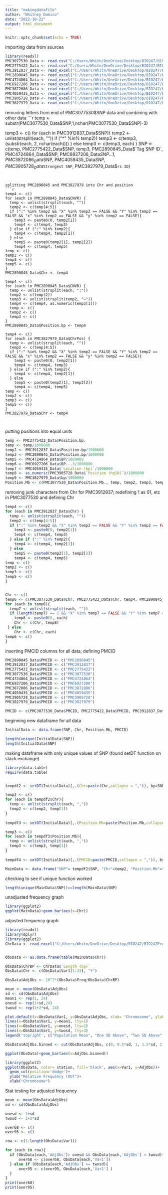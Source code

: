---
title: "makingdatafile"
author: "Whitney Domico"
date: "2022-10-22"
output: html_document
---

```{r setup, include=FALSE}
knitr::opts_chunk$set(echo = TRUE)
```


importing data from sources
```{r}
library(readxl)
PMC3077530_Data <- read.csv("C:/Users/Whitn/OneDrive/Desktop/BIO247/BIO247Project/BIO247ProjectSubmissions/DomicoProject/PMC3077530_Data.txt", sep="", header = TRUE)
PMC2775422_Data <- read.csv("C:/Users/Whitn/OneDrive/Desktop/BIO247/BIO247Project/BIO247ProjectSubmissions/DomicoProject/PMC2775422_Data.txt", sep="", header = TRUE)
PMC3912837_Data <- read_excel("C:/Users/Whitn/OneDrive/Desktop/BIO247/BIO247Project/BIO247ProjectSubmissions/DomicoProject/PMC3912837_Data.xlsx",sheet = "Sheet2")
PMC2890845_Data <- read_excel("C:/Users/Whitn/OneDrive/Desktop/BIO247/BIO247Project/BIO247ProjectSubmissions/DomicoProject/PMC2890845_Data.xlsx")
PMC4724864_Data <- read_excel("C:/Users/Whitn/OneDrive/Desktop/BIO247/BIO247Project/BIO247ProjectSubmissions/DomicoProject/PMC4724864_Data.xlsx", skip = 1)
PMC6927206_Data <- read_excel("C:/Users/Whitn/OneDrive/Desktop/BIO247/BIO247Project/BIO247ProjectSubmissions/DomicoProject/PMC6927206_Data.xlsx", skip = 1)
PMC3872086_Data <- read_excel("C:/Users/Whitn/OneDrive/Desktop/BIO247/BIO247Project/BIO247ProjectSubmissions/DomicoProject/PMC3872086_Data.xlsx", skip = 5)
PMC4059435_Data <- read_excel("C:/Users/Whitn/OneDrive/Desktop/BIO247/BIO247Project/BIO247ProjectSubmissions/DomicoProject/PMC4059435_Data.xlsx")
PMC3905728_Data <- read_excel("C:/Users/Whitn/OneDrive/Desktop/BIO247/BIO247Project/BIO247ProjectSubmissions/DomicoProject/PMC3905728_Data.xlsx", sheet = "Sheet1")
PMC3827979_Data <- read_excel("C:/Users/Whitn/OneDrive/Desktop/BIO247/BIO247Project/BIO247ProjectSubmissions/DomicoProject/PMC3827979_Data.xlsx")
```


removing letters from end of PMC3077530$SNP data and combining with other data
```{r}
temp <- substr(PMC3077530_Data$SNP,1,nchar(PMC3077530_Data$SNP)-3)

temp3 <- c()
for (each in PMC3912837_Data$SNP){
  temp2 <- unlist(strsplit(each, ""))
  if ("*" %in% temp2){
   temp3 <- c(temp3, (substr(each, 2, nchar(each))))
  } else
    temp3 <- c(temp3, each)
}
SNP <- c(temp, PMC2775422_Data$SNP, temp3, PMC2890845_Data$`Tag SNP ID`, PMC4724864_Data$SNP, PMC6927206_Data$SNP...1, PMC3872086_Data$SNP, PMC4059435_Data$SNP, PMC3905728_Data$`Strongest SNP`, PMC3827979_Data$`rs ID`)
```


splitting PMC2890845 and PMC3827979 into Chr and position
```{r}
temp4 <- c()
for (each in PMC2890845_Data$CNVR) {
  temp <- unlist(strsplit(each, ""))
  temp2 <- c(temp[4:5])
  if (":" %in% temp2 && "X" %in% temp2 == FALSE && "Y" %in% temp2 == FALSE && "x" %in% temp2 == FALSE && "y" %in% temp2 == FALSE){
    temp3 <- paste0(0, temp2[1])
    temp4 <- c(temp4, temp3)
  } else if (":" %in% temp2){
    temp4 <- c(temp4, temp2[1])
  } else
    temp5 <- paste0(temp2[1], temp2[2])
    temp4 <- c(temp4, temp5)
temp <- c()
temp2 <- c()
temp3 <- c()
temp5 <- c()
}
PMC2890845_Data$Chr <- temp4

temp4 <- c()
for (each in PMC2890845_Data$CNVR) {
  temp <- unlist(strsplit(each, ":"))
  temp2 <- c(temp[2])
  temp3 <- unlist(strsplit(temp2, "–"))
  temp4 <- c(temp4, as.numeric(temp3[1]))
  temp <- c()
  temp2 <- c()
  temp3 <- c()
}
PMC2890845_Data$Position.bp <- temp4

temp4 <- c()
for (each in PMC3827979_Data$ChrPos) {
  temp <- unlist(strsplit(each, ""))
  temp2 <- c(temp[4:5])
  if (":" %in% temp2 && "X" %in% temp2 == FALSE && "Y" %in% temp2 == FALSE && "x" %in% temp2 == FALSE && "y" %in% temp2 == FALSE){
    temp3 <- paste0(0, temp2[1])
    temp4 <- c(temp4, temp3)
  } else if (":" %in% temp2){
    temp4 <- c(temp4, temp2[1])
  } else
    temp5 <- paste0(temp2[1], temp2[2])
    temp4 <- c(temp4, temp5)
temp <- c()
temp2 <- c()
temp3 <- c()
temp5 <- c()
}
PMC3827979_Data$Chr <- temp4



```


putting positions into equal units
```{r}
temp <- PMC2775422_Data$Position.bp.
temp <- temp/1000000
temp2 <- PMC3912837_Data$Position.bp/1000000
temp3 <- PMC2890845_Data$Position.bp/1000000
temp5 <- PMC4724864_Data$BP/1000000
temp6 <- PMC6927206_Data$BP...3/1000000
temp7 <- PMC4059435_Data$`Location (bp)`/1000000
temp8 <- as.numeric(PMC3905728_Data$`Position (hg18)`)/1000000
temp9 <- PMC3827979_Data$bp/1000000
Position.Mb <- c(PMC3077530_Data$Position.Mb., temp, temp2, temp3, temp5, temp6, PMC3872086_Data$Mb, temp7, temp8, temp9)
```


removing junk characters from Chr for PMC3912837; redefining 1 as 01, etc in PMC3077530 and defining Chr
```{r}
temp4 <- c()
for (each in PMC3912837_Data$Chr) {
  temp <- unlist(strsplit(each, ""))
  temp2 <- c(temp[4:5])
  if (":" %in% temp2 && "X" %in% temp2 == FALSE && "Y" %in% temp2 == FALSE && "x" %in% temp2 == FALSE && "y" %in% temp2 == FALSE){
    temp3 <- paste0(0, temp2[1])
    temp4 <- c(temp4, temp3)
  } else if (":" %in% temp2){
    temp4 <- c(temp4, temp2[1])
  } else
    temp5 <- paste0(temp2[1], temp2[2])
    temp4 <- c(temp4, temp5)
temp <- c()
temp2 <- c()
temp3 <- c()
temp5 <- c()
}


Chr <- c()
temp6 <- c(PMC3077530_Data$Chr, PMC2775422_Data$Chr, temp4, PMC2890845_Data$Chr, PMC4724864_Data$CHR, PMC6927206_Data$CHR, PMC3872086_Data$Chr, PMC4059435_Data$Chr., PMC3905728_Data$Chromosome, PMC3827979_Data$Chr)
for (each in temp6){
  temp7 <- unlist(strsplit(each, ""))
  if (length(temp7) == 1 && "X" %in% temp7 == FALSE && "Y" %in% temp7 == FALSE && "x" %in% temp7 == FALSE && "y" %in% temp7 == FALSE) {
    temp8 <- paste0(0, each)
    Chr <- c(Chr, temp8)
 } else 
    Chr <- c(Chr, each)
temp6 <- c()
}
```


inserting PMCID columns for all data; defining PMCID
```{r}
PMC2890845_Data$PMCID <- c("PMC2890845")
PMC3912837_Data$PMCID <- c("PMC3912837")
PMC2775422_Data$PMCID <- c("PMC2775422")
PMC3077530_Data$PMCID <- c("PMC3077530")
PMC4724864_Data$PMCID <- c("PMC4724864")
PMC6927206_Data$PMCID <- c("PMC6927206")
PMC3872086_Data$PMCID <- c("PMC3872086")
PMC4059435_Data$PMCID <- c("PMC4059435")
PMC3905728_Data$PMCID <- c("PMC3905728")
PMC3827979_Data$PMCID <- c("PMC3827979")

PMCID <- c(PMC3077530_Data$PMCID, PMC2775422_Data$PMCID, PMC3912837_Data$PMCID, PMC2890845_Data$PMCID, PMC4724864_Data$PMCID, PMC6927206_Data$PMCID, PMC3872086_Data$PMCID, PMC4059435_Data$PMCID, PMC3905728_Data$PMCID, PMC3827979_Data$PMCID)
```


beginning new dataframe for all data
```{r}
InitialData <- data.frame(SNP, Chr, Position.Mb, PMCID)
```


```{r}
length(unique(InitialData$SNP))
length(InitialData$SNP)
```

making dataframe with only unique values of SNP (found setDT function on stack exchange)

```{r}
library(data.table)
require(data.table)


tempdf2 <- setDT(InitialData)[,.(Chr=paste(Chr,collapse = ",")), by=SNP]

temp2 <- c()
for (each in tempdf2$Chr){
  temp <- unlist(strsplit(each, ","))
  temp2 <- c(temp2, temp[1])
}
 
tempdf3 <- setDT(InitialData)[,.(Position.Mb=paste(Position.Mb,collapse = ",")), by=SNP]

temp3 <- c()
for (each in tempdf3$Position.Mb){
  temp <- unlist(strsplit(each, ","))
  temp3 <- c(temp3, temp[1])
}
 
tempdf4 <- setDT(InitialData)[,.(PMCID=paste(PMCID,collapse = ",")), by=SNP]

MainData <- data.frame("SNP"= tempdf2$SNP, "Chr"=temp2, "Position.Mb"=temp3, "PMCID"=tempdf4$PMCID)

```

checking to see if unique function worked

```{r}
length(unique(MainData$SNP))==length(MainData$SNP)
```
unadjusted frequency graph

```{r}
library(ggplot2)
ggplot(MainData)+geom_bar(aes(x=Chr))
```

adjusted frequency graph 

```{r}
library(readxl)
library(dplyr)
library(ggplot2)
ChrData <- read_excel("C:/Users/Whitn/OneDrive/Desktop/BIO247/BIO247Project/BIO247ProjectSubmissions/DomicoProject/ChrData.xlsx")


ObsData <- as.data.frame(table(MainData$Chr))

ObsData$ChrBP <- ChrData$`Length (bp)`
ObsData$Chr <- c(ObsData$Var1[1:23], "Y")

ObsData$AdjObs <- 10^7*(ObsData$Freq/ObsData$ChrBP)

mean <- mean(ObsData$AdjObs)
sd <- sd(ObsData$AdjObs)
mean1 <- rep(1, 24)
onesd <- rep(1+sd,24)
twosd <- rep(1+2*sd, 24)

plot.default(x=ObsData$Var1, y=ObsData$AdjObs, xlab= "Chromosome", ylab=("Relative Frequency of SNP (AU)"), pch=19, col='black', type='p')
lines(x=ObsData$Var1, y=mean1, lty=1)
lines(x=ObsData$Var1, y=onesd, lty=2)
lines(x=ObsData$Var1, y=twosd, lty=3)
legend('topright', c("Population Mean", "One SD Above", "Two SD Above"), lty=c(1,2,3))

ObsData$AdjObs.binned <- cut(ObsData$AdjObs, c(0, 0.5*sd, 1, 1.5*sd, 2.0*sd, 3.0*sd, 3.5*sd, 4*sd, 4.5*sd, 5*sd))

ggplot(ObsData)+geom_bar(aes(x=AdjObs.binned))
```

```{r}
library(ggplot2)
ggplot(ObsData, color= station, fill='black', aes(x=Var1, y=AdjObs))+
  geom_col(position='dodge')+
  ylab("Relative Frequency (AU)")+
  xlab("Chromosome")

```

Stat testing for adjusted frequency

```{r}
mean <- mean(ObsData$AdjObs)
sd <- sd(ObsData$AdjObs)

onesd <- 1+sd
twosd <- 1+2*sd

over68 <- c()
over95 <- c()

row <- c(1:length(ObsData$Var1))

for (each in row){
  if (ObsData[each,'AdjObs']> onesd && ObsData[each,'AdjObs'] < twosd){
      over68 <- c(over68, ObsData[each,'Var1'])
  } else if (ObsData[each,'AdjObs'] >= twosd){
      over95 <- c(over95, ObsData[each,'Var1'] )
  }
}
print(over68)
print(over95)
```


